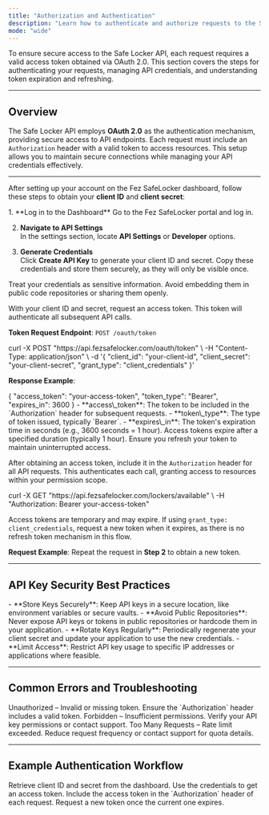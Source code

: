 ```yaml
---
title: "Authorization and Authentication"
description: "Learn how to authenticate and authorize requests to the Safe Locker API, including obtaining tokens and managing API keys securely."
mode: "wide"
---
```


To ensure secure access to the Safe Locker API, each request requires a valid access token obtained via OAuth 2.0. This section covers the steps for authenticating your requests, managing API credentials, and understanding token expiration and refreshing.

***

## Overview

The Safe Locker API employs **OAuth 2.0** as the authentication mechanism, providing secure access to API endpoints. Each request must include an `Authorization` header with a valid token to access resources. This setup allows you to maintain secure connections while managing your API credentials effectively.

***

<AccordionGroup>

<Accordion title="Step 1: Obtain API Credentials">

After setting up your account on the Fez SafeLocker dashboard, follow these steps to obtain your **client ID** and **client secret**:

<Steps>
1. **Log in to the Dashboard**  
   Go to the Fez SafeLocker portal and log in.

2. **Navigate to API Settings**  
   In the settings section, locate **API Settings** or **Developer** options.

3. **Generate Credentials**  
   Click **Create API Key** to generate your client ID and secret. Copy these credentials and store them securely, as they will only be visible once.
</Steps>

<Callout type="warning" title="Important Note">
Treat your credentials as sensitive information. Avoid embedding them in public code repositories or sharing them openly.
</Callout>

</Accordion>

<Accordion title="Step 2: Obtain an Access Token">

With your client ID and secret, request an access token. This token will authenticate all subsequent API calls.

**Token Request Endpoint**: `POST /oauth/token`

<CodeBlock title="Request Example" language="bash">
curl -X POST "https://api.fezsafelocker.com/oauth/token" \
     -H "Content-Type: application/json" \
     -d '{
          "client_id": "your-client-id",
          "client_secret": "your-client-secret",
          "grant_type": "client_credentials"
         }'
</CodeBlock>

**Response Example**:

<CodeBlock title="Response Example" language="json">
{
  "access_token": "your-access-token",
  "token_type": "Bearer",
  "expires_in": 3600
}
</CodeBlock>

<Tabs>
<Tab title="Explanation of Response Fields">
- **access\_token**: The token to be included in the `Authorization` header for subsequent requests.
- **token\_type**: The type of token issued, typically `Bearer`.
- **expires\_in**: The token's expiration time in seconds (e.g., 3600 seconds = 1 hour).
</Tab>
</Tabs>

<Callout type="info" title="Token Expiration">
Access tokens expire after a specified duration (typically 1 hour). Ensure you refresh your token to maintain uninterrupted access.
</Callout>

</Accordion>

<Accordion title="Step 3: Use the Access Token in Requests">

After obtaining an access token, include it in the `Authorization` header for all API requests. This authenticates each call, granting access to resources within your permission scope.

<CodeBlock title="Example Request with Token" language="bash">
curl -X GET "https://api.fezsafelocker.com/lockers/available" \
     -H "Authorization: Bearer your-access-token"
</CodeBlock>

</Accordion>

<Accordion title="Step 4: Refreshing an Expired Token">

Access tokens are temporary and may expire. If using `grant_type: client_credentials`, request a new token when it expires, as there is no refresh token mechanism in this flow.

**Request Example**: Repeat the request in **Step 2** to obtain a new token.

</Accordion>

</AccordionGroup>

***

## API Key Security Best Practices

<Callout title="API Key Security Best Practices" type="tip">
- **Store Keys Securely**: Keep API keys in a secure location, like environment variables or secure vaults.
- **Avoid Public Repositories**: Never expose API keys or tokens in public repositories or hardcode them in your application.
- **Rotate Keys Regularly**: Periodically regenerate your client secret and update your application to use the new credentials.
- **Limit Access**: Restrict API key usage to specific IP addresses or applications where feasible.
</Callout>

***

## Common Errors and Troubleshooting

<AccordionGroup>

<Accordion title="Common Errors">
<Tabs>
<Tab title="401 - Unauthorized">
Unauthorized – Invalid or missing token. Ensure the `Authorization` header includes a valid token.
</Tab>
<Tab title="403 - Forbidden">
Forbidden – Insufficient permissions. Verify your API key permissions or contact support.
</Tab>
<Tab title="429 - Too Many Requests">
Too Many Requests – Rate limit exceeded. Reduce request frequency or contact support for quota details.
</Tab>
</Tabs>
</Accordion>

</AccordionGroup>

***

## Example Authentication Workflow

<CardGroup>
<Card title="1. Generate Credentials" icon="🔑">
Retrieve client ID and secret from the dashboard.
</Card>

<Card title="2. Request Access Token" icon="🔓">
Use the credentials to get an access token.
</Card>

<Card title="3. Make API Calls" icon="🌐">
Include the access token in the `Authorization` header of each request.
</Card>

<Card title="4. Refresh Token" icon="🔄">
Request a new token once the current one expires.
</Card>
</CardGroup>
